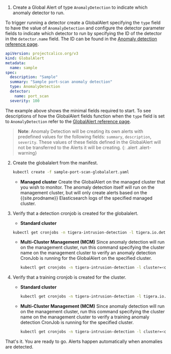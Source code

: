 
1. Create a Global Alert of type `AnomalyDetection` to indicate which anomaly detector to run.

  To trigger running a detector create a GlobalAlert specifying the `type` field to have the value of `AnomalyDetection` and configure the detector parameter fields to indicate which detector to run by specifying the ID of the detector in the `detector.name` field.  The ID can be found in the [Anomaly detection reference page]({{site.baseurl}}/reference/anomaly-detection/all-jobs-envars).
  

  ```yaml
  apiVersion: projectcalico.org/v3
  kind: GlobalAlert
  metadata:
    name: sample
  spec:
    description: "Sample"
    summary: "Sample port-scan anomaly detection"
    type: AnomalyDetection
    detector: 
      name: port_scan
    severity: 100
  ```

  The example above shows the minimal fields required to start. To see descriptions of how the GlobalAlert fields function when the `type` field is set to `AnomalyDetection` refer to the [GlobalAlert reference page]({{site.baseurl}}/reference/resources/globalalert).

  > **Note**: Anomaly Detection will be creating its own alerts with predefined values for the following fields: `summary`, `description`, `severity`.  These values of these fields defined in the GlobalAlert will not be transferred to the Alerts it will be creating.
  {: .alert .alert-warning}

2. Create the globalalert from the manifest.
    ```bash
    kubectl create -f sample-port-scan-globalalert.yaml
    ```

    - **Managed cluster**
      Create the GlobalAlert on the managed cluster that you wish to monitor. The anomaly detection itself will run on the management cluster, but will only create alerts based on the {{site.prodname}} Elasticsearch logs of the specified managed cluster.


3. Verify that a detection cronjob is created for the globalalert.

    - **Standard cluster**
    ```bash
    kubectl get cronjobs -n tigera-intrusion-detection -l tigera.io.detector-cycle=detection
    ```

    - **Multi-Cluster Management (MCM)**
      Since anomaly detection will run on the management cluster, run this command specifying the cluster name on the management cluster to verify an anomaly detection CronJob is running for the GlobalAlert on the specified cluster.
      ```bash
      kubectl get cronjobs -n tigera-intrusion-detection -l cluster=<cluster-name>,tigera.io.detector-cycle=detection
      ```

4. Verify that a training cronjob is created for the cluster.

    - **Standard cluster**
      ```bash
      kubectl get cronjobs -n tigera-intrusion-detection -l tigera.io.detector-cycle=training
      ```
    
    - **Multi-Cluster Management (MCM)**
      Since anomaly detection will run on the management cluster, run this command specifying the cluster name on the management cluster to verify a training anomaly detection CronJob is running for the specified cluster.
      ```bash
      kubectl get cronjobs -n tigera-intrusion-detection -l cluster=<cluster-name>,tigera.io.detector-cycle=training
      ```

That's it. You are ready to go. Alerts happen automatically when anomalies are detected.

